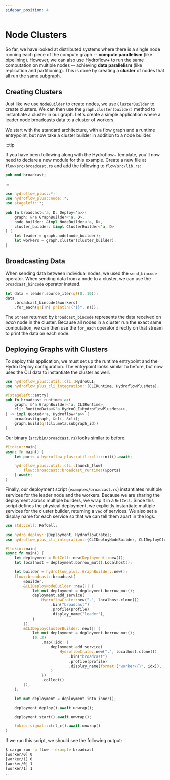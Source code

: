 ```yaml
---
sidebar_position: 4
---
```


# Node Clusters
So far, we have looked at distributed systems where there is a single node running each piece of the compute graph -- **compute parallelism** (like pipelining). However, we can also use Hydroflow+ to run the same computation on multiple nodes -- achieving **data parallelism** (like replication and partitioning). This is done by creating a **cluster** of nodes that all run the same subgraph.

## Creating Clusters
Just like we use `NodeBuilder` to create nodes, we use `ClusterBuilder` to create clusters. We can then use the `graph.cluster(builder)` method to instantiate a cluster in our graph. Let's create a simple application where a leader node broadcasts data to a cluster of workers.

We start with the standard architecture, with a flow graph and a runtime entrypoint, but now take a cluster builder in addition to a node builder.

:::tip

If you have been following along with the Hydroflow+ template, you'll now need to declare a new module for this example. Create a new file at `flow/src/broadcast.rs` and add the following to `flow/src/lib.rs`:

```rust title="flow/src/lib.rs"
pub mod broadcast;
```

:::


```rust title="flow/src/broadcast.rs"
use hydroflow_plus::*;
use hydroflow_plus::node::*;
use stageleft::*;

pub fn broadcast<'a, D: Deploy<'a>>(
    graph: &'a GraphBuilder<'a, D>,
    node_builder: &impl NodeBuilder<'a, D>,
    cluster_builder: &impl ClusterBuilder<'a, D>
) {
    let leader = graph.node(node_builder);
    let workers = graph.cluster(cluster_builder);
}
```

## Broadcasting Data
When sending data between individual nodes, we used the `send_bincode` operator. When sending data from a node to a cluster, we can use the `broadcast_bincode` operator instead.

```rust
let data = leader.source_iter(q!(0..10));
data
    .broadcast_bincode(&workers)
    .for_each(q!(|n| println!("{}", n)));
```

The `Stream` returned by `broadcast_bincode` represents the data received on _each_ node in the cluster. Because all nodes in a cluster run the exact same computation, we can then use the `for_each` operator directly on that stream to print the data on each node.

## Deploying Graphs with Clusters
To deploy this application, we must set up the runtime entrypoint and the Hydro Deploy configuration. The entrypoint looks similar to before, but now uses the CLI data to instantiate the cluster as well.

```rust title="flow/src/broadcast.rs"
use hydroflow_plus::util::cli::HydroCLI;
use hydroflow_plus_cli_integration::{CLIRuntime, HydroflowPlusMeta};

#[stageleft::entry]
pub fn broadcast_runtime<'a>(
    graph: &'a GraphBuilder<'a, CLIRuntime>,
    cli: RuntimeData<&'a HydroCLI<HydroflowPlusMeta>>,
) -> impl Quoted<'a, Hydroflow<'a>> {
    broadcast(graph, &cli, &cli);
    graph.build(q!(cli.meta.subgraph_id))
}
```

Our binary (`src/bin/broadcast.rs`) looks similar to before:

```rust title="flow/src/bin/broadcast.rs"
#[tokio::main]
async fn main() {
    let ports = hydroflow_plus::util::cli::init().await;

    hydroflow_plus::util::cli::launch_flow(
        flow::broadcast::broadcast_runtime!(&ports)
    ).await;
}
```

Finally, our deployment script (`examples/broadcast.rs`) instantiates multiple services for the leader node and the workers. Because we are sharing the deployment across multiple builders, we wrap it in a `RefCell`. Since this script defines the physical deployment, we explicitly instantiate multiple services for the cluster builder, returning a `Vec` of services. We also set a display name for each service so that we can tell them apart in the logs.

```rust title="flow/examples/broadcast.rs"
use std::cell::RefCell;

use hydro_deploy::{Deployment, HydroflowCrate};
use hydroflow_plus_cli_integration::{CLIDeployNodeBuilder, CLIDeployClusterBuilder};

#[tokio::main]
async fn main() {
    let deployment = RefCell::new(Deployment::new());
    let localhost = deployment.borrow_mut().Localhost();

    let builder = hydroflow_plus::GraphBuilder::new();
    flow::broadcast::broadcast(
        &builder,
        &CLIDeployNodeBuilder::new(|| {
            let mut deployment = deployment.borrow_mut();
            deployment.add_service(
                HydroflowCrate::new(".", localhost.clone())
                    .bin("broadcast")
                    .profile(profile)
                    .display_name("leader"),
            )
        }),
        &CLIDeployClusterBuilder::new(|| {
            let mut deployment = deployment.borrow_mut();
            (0..2)
                .map(|idx| {
                    deployment.add_service(
                        HydroflowCrate::new(".", localhost.clone())
                            .bin("broadcast")
                            .profile(profile)
                            .display_name(format!("worker/{}", idx)),
                    )
                })
                .collect()
        }),
    );

    let mut deployment = deployment.into_inner();

    deployment.deploy().await.unwrap();

    deployment.start().await.unwrap();

    tokio::signal::ctrl_c().await.unwrap()
}
```

If we run this script, we should see the following output:

```bash
$ cargo run -p flow --example broadcast
[worker/0] 0
[worker/1] 0
[worker/0] 1
[worker/1] 1
...
```
